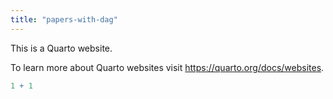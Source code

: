 ```yaml
---
title: "papers-with-dag"
---
```


This is a Quarto website.

To learn more about Quarto websites visit <https://quarto.org/docs/websites>.

```r
1 + 1
```
